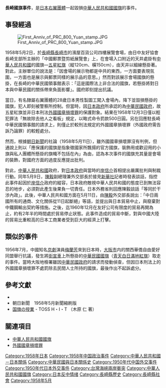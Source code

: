 {{otheruse|长崎事件}}
'''長崎國旗事件'''，是[[日本右翼團體|日本右翼團體]]一起毀損[[中華人民共和國國旗|中華人民共和國國旗]]的事件。

==事發經過==
{{selfref|以下依照當時日本的報導習慣，稱[[中華人民共和國|中華人民共和國]]為「中共」、[[中華民國|中華民國]]為「國府」。}}
[[File:First_Anniv_of_PRC_800_Yuan_stamp.JPG|thumb]]

1958年5月2日，於[[長崎縣|長崎縣]][[長崎市|長崎市]]的濱屋百貨公司四樓展覽會場，由日中友好協會長崎支部所主辦的「中國郵票暨剪紙展覽會」上，在會場入口附近的天井處掛有[[中華人民共和國|中華人民共和國]]的國旗—[[五星紅旗|五星紅旗]]（縱120cm、橫150cm），由天井以細線懸掛著。對此，主辦單位的說法是：「因會場的展示物都是中共的東西，一方面要表現氛圍，一方面也是展示與郵票同樣的展示品的意思。」然而對該展示會場國旗的懸掛，在長崎的中華民國領事館表示：「這是國際法上非合法的國旗，若懸掛將對日本與中華民國的關係帶來負面影響」。國府即刻提出抗議。

當日，有名隸屬右翼團體的28歲日本男性製圖工闖入會場內，降下並毀損懸掛的國旗，犯人即刻被警察所控制。但當時，因[[日本政府|日本政府]]所承認的為[[中華民國政府|中華民國政府]]，故五星紅旗並非日本刑法[[外國國章損壞罪|外國國章損壞罪]]的保護對象。結果在1958年12月3日僅以輕犯罪法「無故除去他人之看板」規定，以略式命令罰款500日圓。另在回應駐長崎中華民國領事館的請求上，則僅止於較刑法規定的外國國章損壞罪（外國政府需告訴乃論罪）的較輕處分。

然而，根據[[朝日新聞|朝日新聞]]的社論（1958年5月11日），雖外國國章損壞罪沒有判例，但通說上則以「應保護的國旗是指象徵國家所飄揚的官方國旗，裝飾用或歡迎用的小旗與私人團體所懸掛的旗幟不包括在內」為由，認為本次事件的國旗充其量是會場的裝飾，對國府方面的過度反應提出批判。

對此，[[中華人民共和國|中華人民共和國]]政府，對[[日本政府|日本政府]]與當時的[[岸信介|岸信介]]首相提出嚴厲批判與制裁行動。同年5月9日，[[陳毅|陳毅]]副總理兼外交部長於接見[[新華社|新華社]]記者時發表談話，指控此事件起因於[[岸信介|岸信介]]政府的縱容，日本政府敵視中華人民共和國的態度已到無法容忍的地步，必須對此產生後果負一切責任。日本外務省則回應陳毅談話「等同於干涉內政」。此後，中華人民共和國方面在5月11日，由[[陳毅|陳毅]]外交部長說出：「中日兩國所有的通商、文化關係從11日起斷絕」等語，並提出與日本貿易中止，與廢棄對中鐵鋼輸出契約等措施。之後，迄1960年12月在友好公司有限度的貿易再開為止，約有2年半的時間處於貿易停止狀態。此事件造成的貿易中斷，對與中國大陸的貿易比重較高的日本工商業者受到巨大的經濟上打擊。

== 類似的事件 ==
1956年7月，中國知名[[京劇|京劇]]演員[[梅蘭芳|梅蘭芳]]來到日本時，[[大阪市|大阪市]]内的關西華僑自由愛好同盟舉行抗議，發生將[[街宣車|街宣車]]上所懸掛的[[中華民國國旗|中華民國國旗]]（[[青天白日滿地紅旗|青天白日滿地紅旗]]）取走的事件。當時大阪地檢署雖因[[中華民國政府|中華民國政府]]的請求而發動偵查，但因日本刑法上的外國國章損壞罪不處罰除去民間人士所持的國旗，最後作出不起訴處分。

== 參考文獻 ==
* {{cite book|author=田中明彥|title=日中関係, 1945-1990|url=http://books.google.com/books?id=CXi6AAAAIAAJ|accessdate=30 May 2013|year=1991|publisher=東京大学出版会|location=東京|isbn=4-13-002064-1|pages=50–51}}
* 朝日新聞　1958年5月新聞縮刷版
* [https://web.archive.org/web/20100504054138/http://homepage3.nifty.com/vermeerblue/kokki/kokki.htm 国旗の授業] - TOSS H・I・T （木原 仁 著）

== 關連項目 ==
* [[中華人民共和國國旗|中華人民共和國國旗]]
* [[外國國章損壞罪|外國國章損壞罪]]

{{DEFAULTSORT:C}}
[[Category:1958年日本|Category:1958年日本]]
[[Category:1958年中国政治事件|Category:1958年中国政治事件]]
[[Category:中華人民共和國－日本關係|Category:中華人民共和國－日本關係]]
[[Category:中華民國與日本關係史|Category:中華民國與日本關係史]]
[[Category:1950年代中国外交事件|Category:1950年代中国外交事件]]
[[Category:1950年代日本外交事件|Category:1950年代日本外交事件]]
[[Category:台灣海峽兩岸衝突|Category:台灣海峽兩岸衝突]]
[[Category:中華人民共和國國旗|Category:中華人民共和國國旗]]
[[Category:日本反中情绪|Category:日本反中情绪]]
[[Category:長崎縣歷史|Category:長崎縣歷史]]
[[Category:長崎縣社會|Category:長崎縣社會]]
[[Category:1958年5月|Category:1958年5月]]